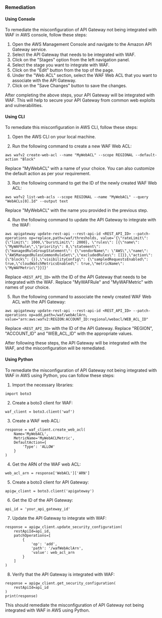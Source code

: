 ### Remediation

#### Using Console

To remediate the misconfiguration of API Gateway not being integrated with WAF in AWS console, follow these steps:

1. Open the AWS Management Console and navigate to the Amazon API Gateway service.
2. Select the API Gateway that needs to be integrated with WAF.
3. Click on the "Stages" option from the left navigation panel.
4. Select the stage you want to integrate with WAF.
5. Click on the "Edit" button from the top of the page.
6. Under the "Web ACL" section, select the WAF Web ACL that you want to associate with the API Gateway.
7. Click on the "Save Changes" button to save the changes.

After completing the above steps, your API Gateway will be integrated with WAF. This will help to secure your API Gateway from common web exploits and vulnerabilities.

#### Using CLI

To remediate this misconfiguration in AWS CLI, follow these steps:

1. Open the AWS CLI on your local machine.

2. Run the following command to create a new WAF Web ACL:

```
aws wafv2 create-web-acl --name "MyWebACL" --scope REGIONAL --default-action "Block"
```

Replace "MyWebACL" with a name of your choice. You can also customize the default action as per your requirement.

3. Run the following command to get the ID of the newly created WAF Web ACL:

```
aws wafv2 list-web-acls --scope REGIONAL --name "MyWebACL" --query "WebACLs[0].Id" --output text
```

Replace "MyWebACL" with the name you provided in the previous step.

4. Run the following command to update the API Gateway to integrate with the WAF:

```
aws apigateway update-rest-api --rest-api-id <REST_API_ID> --patch-operations op=replace,path=/waf/thresholds, value='{\"rateLimit\": {\"limit\": 1000,\"burstLimit\": 2000}, \"rules\": [{\"name\": \"MyWAFRule\",\"priority\": 0,\"statement\": {\"managedRuleGroupStatement\": {\"vendorName\": \"AWS\",\"name\": \"AWSManagedRulesCommonRuleSet\",\"excludedRules\": []}},\"action\": {\"block\": {}},\"visibilityConfig\": {\"sampledRequestsEnabled\": true,\"cloudWatchMetricsEnabled\": true,\"metricName\": \"MyWAFMetric\"}}]}'
```

Replace `<REST_API_ID>` with the ID of the API Gateway that needs to be integrated with the WAF. Replace "MyWAFRule" and "MyWAFMetric" with names of your choice.

5. Run the following command to associate the newly created WAF Web ACL with the API Gateway:

```
aws apigateway update-rest-api --rest-api-id <REST_API_ID> --patch-operations op=add,path=/waf/webAclArn, value="arn:aws:wafv2:REGION:ACCOUNT_ID:regional/webacl/WEB_ACL_ID"
```

Replace `<REST_API_ID>` with the ID of the API Gateway. Replace "REGION", "ACCOUNT_ID" and "WEB_ACL_ID" with the appropriate values.

After following these steps, the API Gateway will be integrated with the WAF, and the misconfiguration will be remediated.

#### Using Python

To remediate the misconfiguration of API Gateway not being integrated with WAF in AWS using Python, you can follow these steps:

1. Import the necessary libraries:

```
import boto3
```

2. Create a boto3 client for WAF:

```
waf_client = boto3.client('waf')
```

3. Create a WAF web ACL:

```
response = waf_client.create_web_acl(
    Name='MyWebACL',
    MetricName='MyWebACLMetric',
    DefaultAction={
        'Type': 'ALLOW'
    }
)
```

4. Get the ARN of the WAF web ACL:

```
web_acl_arn = response['WebACL']['ARN']
```

5. Create a boto3 client for API Gateway:

```
apigw_client = boto3.client('apigateway')
```

6. Get the ID of the API Gateway:

```
api_id = 'your_api_gateway_id'
```

7. Update the API Gateway to integrate with WAF:

```
response = apigw_client.update_security_configuration(
    restApiId=api_id,
    patchOperations=[
        {
            'op': 'add',
            'path': '/wafWebAclArn',
            'value': web_acl_arn
        }
    ]
)
```

8. Verify that the API Gateway is integrated with WAF:

```
response = apigw_client.get_security_configuration(
    restApiId=api_id
)
print(response)
```

This should remediate the misconfiguration of API Gateway not being integrated with WAF in AWS using Python.

